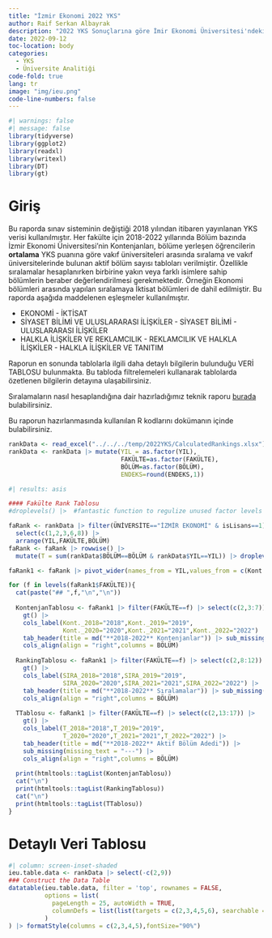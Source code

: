 ```yaml
---
title: "İzmir Ekonomi 2022 YKS"
author: Raif Serkan Albayrak
description: "2022 YKS Sonuçlarına göre İmir Ekonomi Üniversitesi'ndeki bölümlerin vakıf üniversiteleri arasında Türkiye Sıralaması için hazırlanan analizin sonuçları verilmiştir"
date: 2022-09-12
toc-location: body
categories:
  - YKS
  - Üniversite Analitiği
code-fold: true
lang: tr
image: "img/ieu.png"
code-line-numbers: false
---
```


```r
#| warnings: false
#| message: false
library(tidyverse)
library(ggplot2)
library(readxl)
library(writexl)
library(DT)
library(gt)
```

# Giriş

Bu raporda sınav sisteminin değiştiği 2018 yılından itibaren yayınlanan YKS verisi kullanılmıştır. Her fakülte için 2018-2022 yıllarında Bölüm bazında İzmir Ekonomi Üniversitesi'nin Kontenjanları, bölüme yerleşen öğrencilerin **ortalama** YKS puanına göre vakıf üniversiteleri arasında sıralama ve vakıf üniversitelerinde bulunan aktif bölüm sayısı tabloları verilmiştir. Özellikle sıralamalar hesaplanırken birbirine yakın veya farklı isimlere sahip bölümlerin beraber değerlendirilmesi gerekmektedir. Örneğin Ekonomi bölümleri arasında yapılan sıralamaya İktisat bölümleri de dahil edilmiştir. Bu raporda aşağıda maddelenen eşleşmeler kullanılmıştır.     

* EKONOMİ - İKTİSAT
* SİYASET BİLİMİ VE ULUSLARARASI İLİŞKİLER - SİYASET BİLİMİ - ULUSLARARASI İLİŞKİLER
* HALKLA İLİŞKİLER VE REKLAMCILIK - REKLAMCILIK VE HALKLA İLİŞKİLER - HALKLA İLİŞKİLER VE TANITIM    


Raporun en sonunda tablolarla ilgili daha detaylı bilgilerin bulunduğu VERİ TABLOSU bulunmakta. Bu tabloda filtrelemeleri kullanarak tablolarda özetlenen bilgilerin detayına ulaşabilirsiniz.

Sıralamaların nasıl hesaplandığına dair hazırladığımız teknik raporu [burada](../07_2022_yks_puan_hesaplama3/puan3.html)  bulabilirsiniz.  

Bu raporun hazırlanmasında kullanılan R kodlarını dokümanın içinde bulabilirsiniz. 

```r
rankData <- read_excel("../../../temp/2022YKS/CalculatedRankings.xlsx")
rankData <- rankData |> mutate(YIL = as.factor(YIL),
                               FAKÜLTE=as.factor(FAKÜLTE),
                               BÖLÜM=as.factor(BÖLÜM),
                               ENDEKS=round(ENDEKS,1))
```


```r
#| results: asis

#### Fakülte Rank Tablosu
#droplevels() |>  #fantastic function to regulize unused factor levels

faRank <- rankData |> filter(ÜNİVERSİTE=="İZMİR EKONOMİ" & isLisans==1) |> 
  select(c(1,2,3,6,8)) |> 
  arrange(YIL,FAKÜLTE,BÖLÜM)
faRank <- faRank |> rowwise() |> 
  mutate(T = sum(rankData$BÖLÜM==BÖLÜM & rankData$YIL==YIL)) |> droplevels()

faRank1 <- faRank |> pivot_wider(names_from = YIL,values_from = c(Kont.,SIRA,T))

for (f in levels(faRank1$FAKÜLTE)){
  cat(paste("## ",f,"\n","\n"))
  
  KontenjanTablosu <- faRank1 |> filter(FAKÜLTE==f) |> select(c(2,3:7)) |> 
    gt() |> 
    cols_label(Kont._2018="2018",Kont._2019="2019",
               Kont._2020="2020",Kont._2021="2021",Kont._2022="2022") |> 
    tab_header(title = md("**2018-2022** Kontenjanlar")) |> sub_missing(missing_text = "---") |> 
    cols_align(align = "right",columns = BÖLÜM)
  
  RankingTablosu <- faRank1 |> filter(FAKÜLTE==f) |> select(c(2,8:12)) |> 
    gt() |> 
    cols_label(SIRA_2018="2018",SIRA_2019="2019",
               SIRA_2020="2020",SIRA_2021="2021",SIRA_2022="2022") |> 
    tab_header(title = md("**2018-2022** Sıralamalar")) |> sub_missing(missing_text = "---") |> 
    cols_align(align = "right",columns = BÖLÜM)
  
  TTablosu <- faRank1 |> filter(FAKÜLTE==f) |> select(c(2,13:17)) |> 
    gt() |> 
    cols_label(T_2018="2018",T_2019="2019",
               T_2020="2020",T_2021="2021",T_2022="2022") |> 
    tab_header(title = md("**2018-2022** Aktif Bölüm Adedi")) |> 
    sub_missing(missing_text = "---") |> 
    cols_align(align = "right",columns = BÖLÜM)
  
  print(htmltools::tagList(KontenjanTablosu))
  cat("\n")
  print(htmltools::tagList(RankingTablosu))
  cat("\n")
  print(htmltools::tagList(TTablosu))
}

```


# Detaylı Veri Tablosu

```r
#| column: screen-inset-shaded
ieu.table.data <- rankData |> select(-c(2,9))
### Construct the Data Table
datatable(ieu.table.data, filter = 'top', rownames = FALSE,
          options = list(
            pageLength = 25, autoWidth = TRUE,
            columnDefs = list(list(targets = c(2,3,4,5,6), searchable = FALSE))
          )
) |> formatStyle(columns = c(2,3,4,5),fontSize="90%")
```

